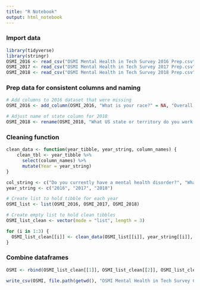 ---
title: "R Notebook"
output: html_notebook
---

### Import data
```{r, message=FALSE, warning=FALSE}
library(tidyverse)
library(stringr)
OSMI_2016 <- read_csv("OSMI Mental Health in Tech Survey 2016 Prep.csv")
OSMI_2017 <- read_csv("OSMI Mental Health in Tech Survey 2017 Prep.csv")
OSMI_2018 <- read_csv("OSMI Mental Health in Tech Survey 2018 Prep.csv")
```

### Prep data for consistent columns and naming
```{r}
# Add columns to 2016 dataset that were missing
OSMI_2016 <- add_column(OSMI_2016, "What is your race?" = NA, "Overall, how well do you think the tech industry supports employees with mental health issues?" = NA)

# Adjust name of state column for 2018
OSMI_2018 <- rename(OSMI_2018, "What US state or territory do you work in?" = "What US state or territory do you <strong>work</strong> in?")
```

### Cleaning function
```{r}
clean_data <- function(year_tibble, year_string, column_names) {
    clean_tbl <- year_tibble %>%
      select(column_names) %>%
      mutate(Year = year_string)
}

col_string <- c("Do you currently have a mental health disorder?", "What is your age?", "What is your gender?", "What US state or territory do you work in?", "What is your race?", "How many employees does your company or organization have?", "Is your employer primarily a tech company/organization?", "Does your employer provide mental health benefits as part of healthcare coverage?", "Has your employer ever formally discussed mental health (for example, as part of a wellness campaign or other official communication)?", "Does your employer offer resources to learn more about mental health disorders and options for seeking help?", "Would you feel comfortable discussing a mental health issue with your direct supervisor(s)?", "Would you feel comfortable discussing a mental health issue with your coworkers?", "How willing would you be to share with friends and family that you have a mental illness?", "Do you feel that your employer takes mental health as seriously as physical health?", "Overall, how well do you think the tech industry supports employees with mental health issues?")
year_string <- c("2016", "2017", "2018")

# Create list to hold tibble for each year
OSMI_list <- list(OSMI_2016, OSMI_2017, OSMI_2018)

# Create empty list to hold clean tibbles
OSMI_list_clean <- vector(mode = "list", length = 3)

for (i in 1:3) {
  OSMI_list_clean[[i]] <- clean_data(OSMI_list[[i]], year_string[[i]], col_string)
}
```

### Combine dataframes
```{r}
OSMI <- rbind(OSMI_list_clean[[1]], OSMI_list_clean[[2]], OSMI_list_clean[[3]])

write_csv(OSMI, file.path(getwd(), "OSMI Mental Health in Tech Survey Combined.csv"))
```